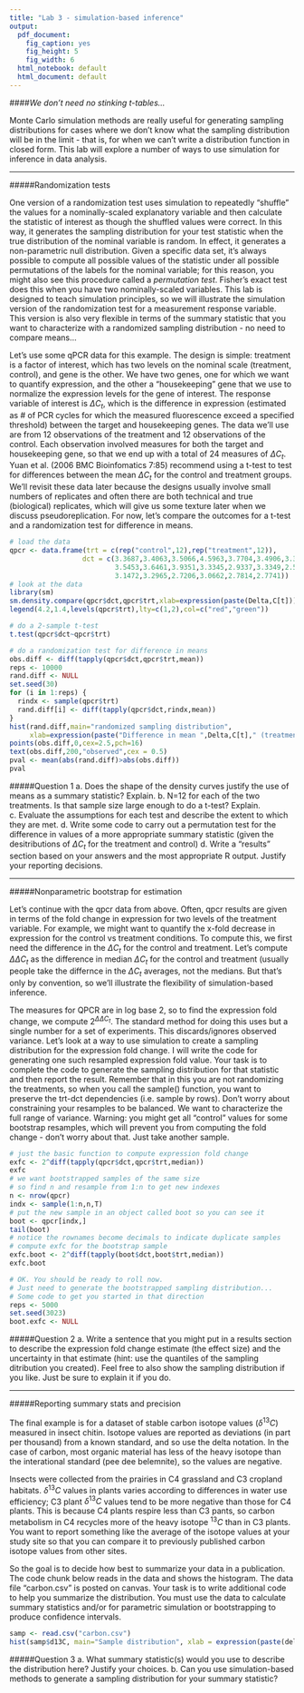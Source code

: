 ```yaml
---
title: "Lab 3 - simulation-based inference"
output:
  pdf_document:
    fig_caption: yes
    fig_height: 5
    fig_width: 6
  html_notebook: default
  html_document: default
---
```


####*We don't need no stinking t-tables...*

Monte Carlo simulation methods are really useful for generating sampling distributions for cases where we don't know what the sampling distribution will be in the limit - that is, for when we can't write a distribution function in closed form. This lab will explore a number of ways to use simulation for inference in data analysis.

****

#####Randomization tests

One version of a randomization test uses simulation to repeatedly "shuffle" the values for a nominally-scaled explanatory variable and then calculate the statistic of interest as though the shuffled values were correct. In this way, it generates the sampling distribution for your test statistic when the true distribution of the nominal variable is random. In effect, it generates a non-parametric null distribution. Given a specific data set, it's always possible to compute all possible values of the statistic under all possible permutations of the labels for the nominal variable; for this reason, you might also see this procedure called a *permutation test*. Fisher's exact test does this when you have two nominally-scaled variables. This lab is designed to teach simulation principles, so we will illustrate the simulation version of the randomization test for a measurement response variable. This version is also very flexible in terms of the summary statistic that you want to characterize with a randomized sampling distribution - no need to compare means...

Let's use some qPCR data for this example. The design is simple: treatment is a factor of interest, which has two levels on the nominal scale (treatment, control), and gene is the other. We have two genes, one for which we want to quantify expression, and the other a "housekeeping" gene that we use to normalize the expression levels for the gene of interest. The response variable of interest is $\Delta C_t$, which is the difference in expression (estimated as # of PCR cycles for which the measured fluorescence exceed a specified threshold) between the target and housekeeping genes. The data we'll use are from 12 observations of the treatment and 12 observations of the control. Each observation involved measures for both the target and housekeeping gene, so that we end up with a total of 24 measures of $\Delta C_t$. Yuan et al. (2006 BMC Bioinfomatics 7:85) recommend using a t-test to test for differences between the mean $\Delta C_t$ for the control and treatment groups. We'll revisit these data later because the designs usually involve small numbers of replicates and often there are both technical and true (biological) replicates, which will give us some texture later when we discuss pseudoreplication. For now, let's compare the outcomes for a t-test and a randomization test for difference in means.

```r
# load the data
qpcr <- data.frame(trt = c(rep("control",12),rep("treatment",12)),
                  dct = c(3.3687,3.4063,3.5066,4.5963,3.7704,3.4906,3.3016,3.7572,3.3607,
                          3.5453,3.6461,3.9351,3.3345,2.9337,3.3349,2.5397,2.6615,2.8767,
                          3.1472,3.2965,2.7206,3.0662,2.7814,2.7741))
# look at the data
library(sm)
sm.density.compare(qpcr$dct,qpcr$trt,xlab=expression(paste(Delta,C[t])))
legend(4.2,1.4,levels(qpcr$trt),lty=c(1,2),col=c("red","green"))

# do a 2-sample t-test
t.test(qpcr$dct~qpcr$trt)

# do a randomization test for difference in means
obs.diff <- diff(tapply(qpcr$dct,qpcr$trt,mean))
reps <- 10000
rand.diff <- NULL
set.seed(30)
for (i in 1:reps) {
  rindx <- sample(qpcr$trt)
  rand.diff[i] <- diff(tapply(qpcr$dct,rindx,mean))
}
hist(rand.diff,main="randomized sampling distribution",
     xlab=expression(paste("Difference in mean ",Delta,C[t]," (treatment - control)")))
points(obs.diff,0,cex=2.5,pch=16)
text(obs.diff,200,"observed",cex = 0.5)
pval <- mean(abs(rand.diff)>abs(obs.diff))
pval
```


#####Question 1
a. Does the shape of the density curves justify the use of means as a summary statistic? Explain.
b. N=12 for each of the two treatments. Is that sample size large enough to do a t-test? Explain.
c. Evaluate the assumptions for each test and describe the extent to which they are met.
d. Write some code to carry out a permutation test for the difference in values of a more appropriate summary statistic (given the desitributions of $\Delta C_t$ for the treatment and control)
d. Write a "results" section based on your answers and the most appropriate R output. Justify your reporting decisions.

****

#####Nonparametric bootstrap for estimation

Let's continue with the qpcr data from above. Often, qpcr results are given in terms of the fold change in expression for two levels of the treatment variable. For example, we might want to quantify the x-fold decrease in expression for the control vs treatment conditions. To compute this, we first need the difference in the $\Delta C_t$ for the control and treatment. Let's compute $\Delta\Delta C_t$ as the difference in median $\Delta C_t$ for the control and treatment (usually people take the differnce in the $\Delta C_t$ averages, not the medians. But that's only by convention, so we'll illustrate the flexibility of simulation-based inference.

The measures for QPCR are in log base 2, so to find the expression fold change, we compute $2^{\Delta\Delta C_t}$. The standard method for doing this uses but a single number for a set of experiments. This discards/ignores observed variance. Let's look at a way to use simulation to create a sampling distribution for the expression fold change. I will write the code for generating one such resampled expression fold value. Your task is to complete the code to generate the sampling distribution for that statistic and then report the result. Remember that in this you are not randomizing the treatments, so when you call the sample() function, you want to preserve the trt-dct dependencies (i.e. sample by rows). Don't worry about constraining your resamples to be balanced. We want to characterize the full range of variance. Warning: you might get all "control" values for some bootstrap resamples, which will prevent you from computing the fold change - don't worry about that. Just take another sample.

```r
# just the basic function to compute expression fold change
exfc <- 2^diff(tapply(qpcr$dct,qpcr$trt,median))
exfc
# we want bootstrapped samples of the same size
# so find n and resample from 1:n to get new indexes
n <- nrow(qpcr)
indx <- sample(1:n,n,T)
# put the new sample in an object called boot so you can see it
boot <- qpcr[indx,]
tail(boot)
# notice the rownames become decimals to indicate duplicate samples
# compute exfc for the bootstrap sample
exfc.boot <- 2^diff(tapply(boot$dct,boot$trt,median))
exfc.boot

# OK. You should be ready to roll now.
# Just need to generate the bootstrapped sampling distribution...
# Some code to get you started in that direction
reps <- 5000
set.seed(3023)
boot.exfc <- NULL

```


#####Question 2
a. Write a sentence that you might put in a results section to describe the expression fold change estimate (the effect size) and the uncertainty in that estimate (hint: use the quantiles of the sampling ditribution you created). Feel free to also show the sampling distribution if you like. Just be sure to explain it if you do.


****

#####Reporting summary stats and precision

The final example is for a dataset of stable carbon isotope values ($\delta^{13}C$) measured in insect chitin. Isotope values are reported as deviations (in part per thousand) from a known standard, and so use the delta notation. In the case of carbon, most organic material has less of the heavy isotope than the interational standard (pee dee belemnite), so the values are negative.

Insects were collected from the prairies in C4 grassland and C3 cropland habitats. $\delta^{13}C$ values in plants varies according to differences in water use efficiency; C3 plant $\delta^{13}C$ values tend to be more negative than those for C4 plants. This is because C4 plants respire less than C3 pants, so carbon metabolism in C4 recycles more of the heavy isotope $^{13}C$ than in C3 plants. You want to report something like the average of the isotope values at your study site so that you can compare it to previously published carbon isotope values from other sites.

So the goal is to decide how best to summarize your data in a publication. The code chunk below reads in the data and shows the histogram. The data file "carbon.csv" is posted on canvas. Your task is to write additional code to help you summarize the distribution. You must use the data to calculate summary statistics and/or for parametric simulation or bootstrapping to produce confidence intervals.

```r
samp <- read.csv("carbon.csv")
hist(samp$d13C, main="Sample distribution", xlab = expression(paste(delta^13,"C")))

```

#####Question 3
a. What summary statistic(s) would you use to describe the distribution here? Justify your choices.
b. Can you use simulation-based methods to generate a sampling distribution for your summary statistic?